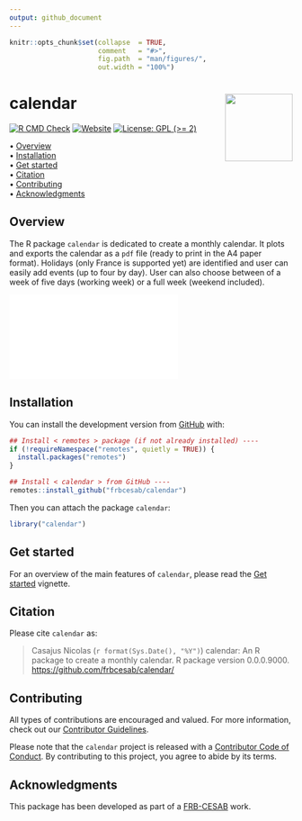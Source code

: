 ```yaml
---
output: github_document
---
```


<!-- README.md is generated from README.Rmd. Please edit that file -->


```r
knitr::opts_chunk$set(collapse  = TRUE,
                      comment   = "#>",
                      fig.path  = "man/figures/",
                      out.width = "100%")
```



calendar <img src="man/figures/logo.png" align="right" style="float:right; height:120px;"/>
=========================================================

<!-- badges: start -->
[![R CMD Check](https://github.com/frbcesab/calendar/actions/workflows/R-CMD-check.yaml/badge.svg)](https://github.com/frbcesab/calendar/actions/workflows/R-CMD-check.yaml)
[![Website](https://github.com/frbcesab/calendar/actions/workflows/pkgdown.yaml/badge.svg)](https://github.com/frbcesab/calendar/actions/workflows/pkgdown.yaml)
[![License: GPL (>= 2)](https://img.shields.io/badge/License-GPL%20%28%3E%3D%202%29-blue.svg)](https://choosealicense.com/licenses/gpl-2.0/)
<!-- badges: end -->



<p align="left">
  • <a href="#overview">Overview</a><br>
  • <a href="#installation">Installation</a><br>
  • <a href="#get-started">Get started</a><br>
  • <a href="#citation">Citation</a><br>
  • <a href="#contributing">Contributing</a><br>
  • <a href="#acknowledgments">Acknowledgments</a>
</p>



## Overview


The R package `calendar` is dedicated to create a monthly calendar. It plots and exports the calendar as a `pdf` file (ready to print in the A4 paper format). Holidays (only France is supported yet) are identified and user can easily add events (up to four by day). User can also choose between of a week of five days (working week) or a full week (weekend included).


![](man/figures/calendar-2024-04.pdf)



## Installation

You can install the development version from [GitHub](https://github.com/) with:

```r
## Install < remotes > package (if not already installed) ----
if (!requireNamespace("remotes", quietly = TRUE)) {
  install.packages("remotes")
}

## Install < calendar > from GitHub ----
remotes::install_github("frbcesab/calendar")
```

Then you can attach the package `calendar`:

```r
library("calendar")
```



## Get started

For an overview of the main features of `calendar`, please read the 
[Get started](https://frbcesab.github.io/calendar/articles/calendar.html)
vignette.



## Citation

Please cite `calendar` as: 

> Casajus Nicolas (`r format(Sys.Date(), "%Y")`) calendar: An R 
package to create a monthly calendar. R package version 0.0.0.9000. 
<https://github.com/frbcesab/calendar/>



## Contributing

All types of contributions are encouraged and valued. For more information, 
check out our [Contributor Guidelines](https://github.com/frbcesab/calendar/blob/main/CONTRIBUTING.md).

Please note that the `calendar` project is released with a 
[Contributor Code of Conduct](https://contributor-covenant.org/version/2/1/CODE_OF_CONDUCT.html). 
By contributing to this project, you agree to abide by its terms.



## Acknowledgments

This package has been developed as part of a 
[FRB-CESAB](https://www.fondationbiodiversite.fr/en/about-the-foundation/le-cesab/) work.
